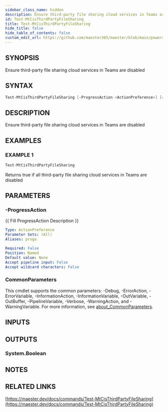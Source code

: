 ```yaml
---
sidebar_class_name: hidden
description: Ensure third-party file sharing cloud services in Teams are disabled
id: Test-MtCisThirdPartyFileSharing
title: Test-MtCisThirdPartyFileSharing
hide_title: false
hide_table_of_contents: false
custom_edit_url: https://github.com/maester365/maester/blob/main/powershell/public/Test-MtCisThirdPartyFileSharing.ps1
---
```


## SYNOPSIS

Ensure third-party file sharing cloud services in Teams are disabled

## SYNTAX

```powershell
Test-MtCisThirdPartyFileSharing [-ProgressAction <ActionPreference>] [<CommonParameters>]
```

## DESCRIPTION

Ensure third-party file sharing cloud services in Teams are disabled

## EXAMPLES

### EXAMPLE 1

```powershell
Test-MtCisThirdPartyFileSharing
```

Returns true if all third-party file sharing cloud services in Teams are disabled

## PARAMETERS

### -ProgressAction

\{\{ Fill ProgressAction Description \}\}

```yaml
Type: ActionPreference
Parameter Sets: (All)
Aliases: proga

Required: False
Position: Named
Default value: None
Accept pipeline input: False
Accept wildcard characters: False
```

### CommonParameters

This cmdlet supports the common parameters: -Debug, -ErrorAction, -ErrorVariable, -InformationAction, -InformationVariable, -OutVariable, -OutBuffer, -PipelineVariable, -Verbose, -WarningAction, and -WarningVariable. For more information, see [about_CommonParameters](http://go.microsoft.com/fwlink/?LinkID=113216).

## INPUTS

## OUTPUTS

### System.Boolean

## NOTES

## RELATED LINKS

[https://maester.dev/docs/commands/Test-MtCisThirdPartyFileSharing](https://maester.dev/docs/commands/Test-MtCisThirdPartyFileSharing)

